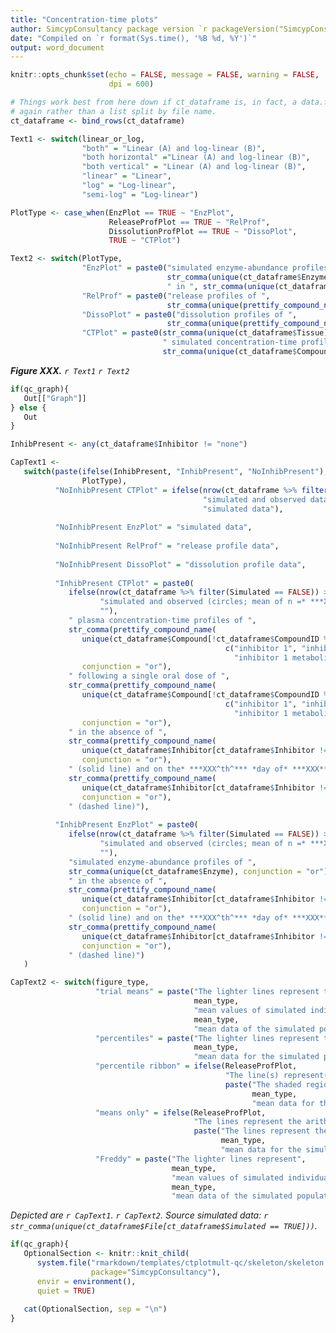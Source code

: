 ```yaml
---
title: "Concentration-time plots"
author: SimcypConsultancy package version `r packageVersion("SimcypConsultancy")`
date: "Compiled on `r format(Sys.time(), '%B %d, %Y')`"
output: word_document
---
```


```r

knitr::opts_chunk$set(echo = FALSE, message = FALSE, warning = FALSE, 
                      dpi = 600)

```

```r

# Things work best from here down if ct_dataframe is, in fact, a data.frame
# again rather than a list split by file name. 
ct_dataframe <- bind_rows(ct_dataframe)

Text1 <- switch(linear_or_log, 
                "both" = "Linear (A) and log-linear (B)",
                "both horizontal" ="Linear (A) and log-linear (B)",
                "both vertical" = "Linear (A) and log-linear (B)",
                "linear" = "Linear", 
                "log" = "Log-linear",
                "semi-log" = "Log-linear")

PlotType <- case_when(EnzPlot == TRUE ~ "EnzPlot", 
                      ReleaseProfPlot == TRUE ~ "RelProf",
                      DissolutionProfPlot == TRUE ~ "DissoPlot", 
                      TRUE ~ "CTPlot")

Text2 <- switch(PlotType, 
                "EnzPlot" = paste0("simulated enzyme-abundance profiles of ",
                                   str_comma(unique(ct_dataframe$Enzyme)), 
                                   " in ", str_comma(unique(ct_dataframe$Tissue)), "."),
                "RelProf" = paste0("release profiles of ",
                                   str_comma(unique(prettify_compound_name(ct_dataframe$Compound))), "."),
                "DissoPlot" = paste0("dissolution profiles of ",
                                   str_comma(unique(prettify_compound_name(ct_dataframe$Compound))), "."),
                "CTPlot" = paste0(str_comma(unique(ct_dataframe$Tissue)), 
                                  " simulated concentration-time profiles of ", # keep 1st and last spaces here
                                  str_comma(unique(ct_dataframe$Compound)), "."))

```


***Figure XXX.*** *`r Text1` `r Text2`*

```r

if(qc_graph){
   Out[["Graph"]]
} else {
   Out
}

```

```r

InhibPresent <- any(ct_dataframe$Inhibitor != "none")

CapText1 <-
   switch(paste(ifelse(InhibPresent, "InhibPresent", "NoInhibPresent"), 
                PlotType), 
          "NoInhibPresent CTPlot" = ifelse(nrow(ct_dataframe %>% filter(Simulated == FALSE)) > 0,
                                           "simulated and observed data (circles; mean of n =* ***XXX*** *individuals; ***Clinical Study ***XXX****)", 
                                           "simulated data"), 
          
          "NoInhibPresent EnzPlot" = "simulated data", 
          
          "NoInhibPresent RelProf" = "release profile data", 
          
          "NoInhibPresent DissoPlot" = "dissolution profile data", 
          
          "InhibPresent CTPlot" = paste0(
             ifelse(nrow(ct_dataframe %>% filter(Simulated == FALSE)) > 0,
                    "simulated and observed (circles; mean of n =* ***XXX*** *individuals; Clinical Study ***XXX****)", 
                    ""), 
             " plasma concentration-time profiles of ",
             str_comma(prettify_compound_name(
                unique(ct_dataframe$Compound[!ct_dataframe$CompoundID %in% 
                                                c("inhibitor 1", "inhibitor 2",
                                                  "inhibitor 1 metabolite")])), 
                conjunction = "or"), 
             " following a single oral dose of ", 
             str_comma(prettify_compound_name(
                unique(ct_dataframe$Compound[!ct_dataframe$CompoundID %in% 
                                                c("inhibitor 1", "inhibitor 2",
                                                  "inhibitor 1 metabolite")])), 
                conjunction = "or"),
             " in the absence of ", 
             str_comma(prettify_compound_name(
                unique(ct_dataframe$Inhibitor[ct_dataframe$Inhibitor != "none"])), 
                conjunction = "or"), 
             " (solid line) and on the* ***XXX^th^*** *day of* ***XXX*** *days of dosing of ", 
             str_comma(prettify_compound_name(
                unique(ct_dataframe$Inhibitor[ct_dataframe$Inhibitor != "none"])), 
                conjunction = "or"),
             " (dashed line)"),
          
          "InhibPresent EnzPlot" = paste0(
             ifelse(nrow(ct_dataframe %>% filter(Simulated == FALSE)) > 0,
                    "simulated and observed (circles; mean of n =* ***XXX*** *individuals; Clinical Study* ***XXX****)", 
                    ""), 
             "simulated enzyme-abundance profiles of ",
             str_comma(unique(ct_dataframe$Enzyme), conjunction = "or"), 
             " in the absence of ", 
             str_comma(prettify_compound_name(
                unique(ct_dataframe$Inhibitor[ct_dataframe$Inhibitor != "none"])), 
                conjunction = "or"), 
             " (solid line) and on the* ***XXX^th^*** *day of* ***XXX*** *days of dosing of ", 
             str_comma(prettify_compound_name(
                unique(ct_dataframe$Inhibitor[ct_dataframe$Inhibitor != "none"])), 
                conjunction = "or"),
             " (dashed line)")
   )

CapText2 <- switch(figure_type, 
                   "trial means" = paste("The lighter lines represent the", 
                                         mean_type, 
                                         "mean values of simulated individual trials and the darker lines portray the",
                                         mean_type, 
                                         "mean data of the simulated population (n =* ***XXX****)"), 
                   "percentiles" = paste("The lighter lines represent the 5^th^ and 95^th^ percentiles and the darker lines the",
                                         mean_type, 
                                         "mean data for the simulated population (n =* ***XXX****)"), 
                   "percentile ribbon" = ifelse(ReleaseProfPlot, 
                                                "The line(s) represent(s) the arithmetic mean, and the shaded regions represent the mean plus or minus the standard deviation", 
                                                paste("The shaded regions represent the 5^th^ to the 95^th^ percentiles and the darker lines the",
                                                      mean_type, 
                                                      "mean data for the simulated population (n =* ***XXX****)")), 
                   "means only" = ifelse(ReleaseProfPlot, 
                                         "The lines represent the arithmetic mean", 
                                         paste("The lines represent the",
                                               mean_type, 
                                               "mean data for the simulated population (n =* ***XXX****)")), 
                   "Freddy" = paste("The lighter lines represent",
                                    mean_type, 
                                    "mean values of simulated individual trials and the darker lines portray the",
                                    mean_type, 
                                    "mean data of the simulated population (n =* ***XXX****). The dashed lines represent the 5^th^ and 95^th^ percentiles"))

```

*Depicted are `r CapText1`. `r CapText2`. Source simulated data: `r str_comma(unique(ct_dataframe$File[ct_dataframe$Simulated == TRUE]))`.*

```r

if(qc_graph){
   OptionalSection <- knitr::knit_child(
      system.file("rmarkdown/templates/ctplotmult-qc/skeleton/skeleton.Rmd",
                  package="SimcypConsultancy"), 
      envir = environment(), 
      quiet = TRUE)
   
   cat(OptionalSection, sep = "\n")
}

```



